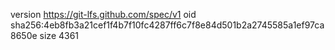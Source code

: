version https://git-lfs.github.com/spec/v1
oid sha256:4eb8fb3a21cef1f4b7f10fc4287ff6c7f8e84d501b2a2745585a1ef97ca8650e
size 4361
